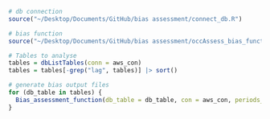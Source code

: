 ```r
# db connection
source("~/Desktop/Documents/GitHub/bias assessment/connect_db.R")

# bias function
source("~/Desktop/Documents/GitHub/bias assessment/occAssess_bias_function.R")
```


```r
# Tables to analyse
tables = dbListTables(conn = aws_con)
tables = tables[-grep("lag", tables)] |> sort()
```


```r
# generate bias output files
for (db_table in tables) {
  Bias_assessment_function(db_table = db_table, con = aws_con, periods_length = 50)
}
```